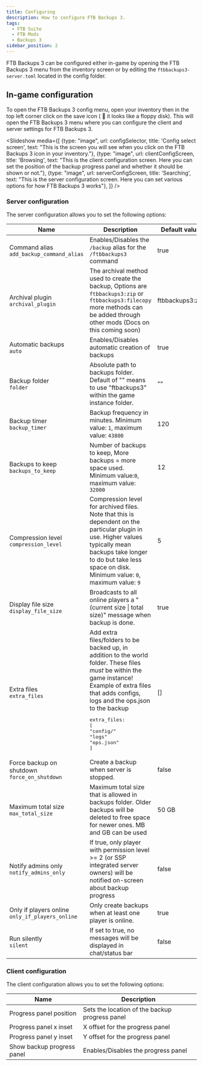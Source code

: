 ```yaml
---
title: Configuring
description: How to configure FTB Backups 3.
tags:
  - FTB Suite
  - FTB Mods
  - Backups 3
sidebar_position: 2
---
```


FTB Backups 3 can be configured either in-game by opening the FTB Backups 3 menu from the inventory screen or by editing the `ftbbackups3-server.toml` located in the config folder.

## In-game configuration

To open the FTB Backups 3 config menu, open your inventory then in the top left corner click on the save icon ( 💾 it looks like a floppy disk). This will open the FTB Backups 3 menu where you can configure the client and server settings for FTB Backups 3.

<Slideshow media={[
    {type: "image", url: configSelector, title: 'Config select screen', text: "This is the screen you will see when you click on the FTB Backups 3 icon in your inventory."},
    {type: "image", url: clientConfigScreen, title: 'Browsing', text: "This is the client configuration screen. Here you can set the position of the backup progress panel and whether it should be shown or not."},
    {type: "image", url: serverConfigScreen, title: 'Searching', text: "This is the server configuration screen. Here you can set various options for how FTB Backups 3 works"},
]} />

### Server configuration

The server configuration allows you to set the following options:

| Name                                                | Description                                                                                                                                                                                                                                                                     | Default value   |
|-----------------------------------------------------|---------------------------------------------------------------------------------------------------------------------------------------------------------------------------------------------------------------------------------------------------------------------------------|-----------------|
| Command alias<br/>`add_backup_command_alias`        | Enables/Disables the `/backup` alias for the `/ftbbackups3` command                                                                                                                                                                                                             | true            |
| Archival plugin<br/>`archival_plugin`               | The archival method used to create the backup, Options are `ftbbackups3:zip` or `ftbbackups3:filecopy` more methods can be added through other mods (Docs on this coming soon)                                                                                                  | ftbbackups3:zip |
| Automatic backups<br/>`auto`                        | Enables/Disables automatic creation of backups                                                                                                                                                                                                                                  | true            |
| Backup folder<br/>`folder`                          | Absolute path to backups folder. Default of "" means to use "ftbackups3" within the game instance folder.                                                                                                                                                                       | ""              |
| Backup timer<br/>`backup_timer`                     | Backup frequency in minutes. Minimum value: `1`, maximum value: `43800`                                                                                                                                                                                                         | 120             |
| Backups to keep<br/>`backups_to_keep`               | Number of backups to keep, More backups = more space used. Minimum value:`0`, maximum value: `32000`                                                                                                                                                                            | 12              |
| Compression level<br/>`compression_level`           | Compression level for archived files. Note that this is dependent on the particular plugin in use. Higher values typically mean backups take longer to do but take less space on disk. Minimum value: `0`, maximum value: `9`                                                   | 5               |
| Display file size<br/>`display_file_size`           | Broadcasts to all online players a "(current size \| total size)" message when backup is done.                                                                                                                                                                                  | true            |
| Extra files<br/>`extra_files`                       | Add extra files/folders to be backed up, in addition to the world folder. These files *must* be within the game instance! Example of extra files that adds configs, logs and the ops.json to the backup <pre>extra_files: [<br/>"config/"<br/>"logs"<br/>"ops.json"<br/>]</pre> | []              |
| Force backup on shutdown<br/>`force_on_shutdown`    | Create a backup when server is stopped.                                                                                                                                                                                                                                         | false           |
| Maximum total size<br/>`max_total_size`             | Maximum total size that is allowed in backups folder. Older backups will be deleted to free space for newer ones. MB and GB can be used                                                                                                                                         | 50 GB           |
| Notify admins only<br/>`notify_admins_only`         | If true, only player with permission level >= 2 (or SSP integrated server owners) will be notified on-screen about backup progress                                                                                                                                              | false           |
| Only if players online<br/>`only_if_players_online` | Only create backups when at least one player is online.                                                                                                                                                                                                                         | true            |
| Run silently<br/>`silent`                           | If set to true, no messages will be displayed in chat/status bar                                                                                                                                                                                                                | false           |

### Client configuration

The client configuration allows you to set the following options:

| Name                       | Description                                    |
|----------------------------|------------------------------------------------|
| Progress panel position    | Sets the location of the backup progress panel |
| Progress panel x inset     | X offset for the progress panel                |
| Progress panel y inset     | Y offset for the progress panel                |
| Show backup progress panel | Enables/Disables the progress panel            |
